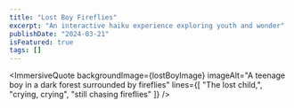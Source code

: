 ```yaml
---
title: "Lost Boy Fireflies"
excerpt: "An interactive haiku experience exploring youth and wonder"
publishDate: "2024-03-21"
isFeatured: true
tags: []
---
```


<ImmersiveQuote
  backgroundImage={lostBoyImage}
  imageAlt="A teenage boy in a dark forest surrounded by fireflies"
  lines={[
    "The lost child,",
    "crying, crying",
    "still chasing fireflies"
  ]}
/>

